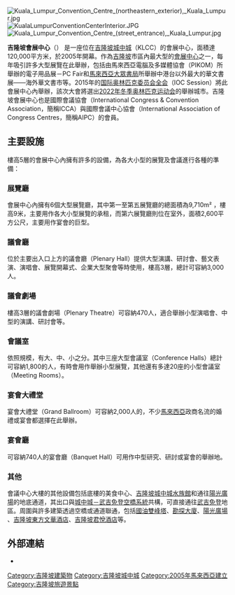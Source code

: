 {{Infobox building
| mapframe-zoom = 16
|name               = 吉隆坡会展中心<br>Kuala Lumpur Convention Centre<br>Pusat Konvensyen Kuala Lumpur
|image              = KLCC convention night.jpg
|caption            = 
|location           = {{MAS}}[[吉隆坡城中城|吉隆坡城中城]]
|coordinates        = {{Coord|3.1538|101.7132|format=dms|type:landmark_region:MY|display=inline,title}}
|status             = 已完成
|start_date         = 
|completion_date    = 
|opening            = 2005年
|building_type      = 展览厅
|elevator_count     = 
|roof               = 
|floor_count        = 
|cost               = 
|architectural_style  =  [[现代主义建筑|现代主义]]、[[后现代主义建筑|后现代主义]]
|architect          = 
|developer          = 
|owner              = [[吉隆坡城中城|吉隆坡城中城]]
|management         = Convex马来西亚有限公司
|references         = 
}}
[[File:Kuala_Lumpur_Convention_Centre_(northeastern_exterior),_Kuala_Lumpur.jpg|right]]
[[Image:KualaLumpurConventionCenterInterior.JPG|right]]
[[File:Kuala_Lumpur_Convention_Centre_(street_entrance),_Kuala_Lumpur.jpg|right]]

'''吉隆坡會展中心'''（{{lang-ms|Pusat Konvensyen Kuala Lumpur}}） 是一座位在[[吉隆坡城中城|吉隆坡城中城]]（KLCC）的會展中心，面積達120,000平方米，於2005年開幕。作為[[吉隆坡|吉隆坡]]市區內最大型的[[展覽中心|會展中心]]之一，每年吸引許多大型展覽在此舉辦，包括由馬來西亞電腦及多媒體協會（PIKOM）所舉辦的電子用品展－PC Fair和[[馬來西亞|馬來西亞]][[大眾書局|大眾書局]]所舉辦中港台以外最大的華文書展——海外華文書市等。2015年的[[国际奥林匹克委员会会议列表|国际奥林匹克委员会全会]]（IOC Session）將此會展中心內舉辦，該次大會將選出[[2022年冬季奥林匹克运动会|2022年冬季奥林匹克运动会]]的舉辦城市。吉隆坡會展中心也是國際會議協會（International Congress & Convention Association，簡稱ICCA）與國際會議中心協會（International Association of Congress Centres，簡稱AIPC）的會員。

==主要設施==
樓高5層的會展中心內擁有許多的設備，為各大小型的展覽及會議進行各種的準備：

===展覽廳===
會展中心內擁有6個大型展覽廳，其中第一至第五展覽廳的總面積為9,710m² ，樓高9米，主要用作各大小型展覽的承租，而第六展覽廳則位在室外，面積2,600平方公尺，主要用作宴會的巨型。

===議會廳===
位於主要出入口上方的議會廳（Plenary Hall）提供大型演講、研討會、藝文表演、演唱會、展覽開幕式、企業大型聚會等時使用，樓高3層，總計可容納3,000人。

===議會劇場===
樓高3層的議會劇場（Plenary Theatre）可容納470人，適合舉辦小型演唱會、中型的演講、研討會等。

===會議室===
依照規模，有大、中、小之分。其中三座大型會議室（Conference Halls）總計可容納1,800的人，有時會用作舉辦小型展覽，其他還有多達20座的小型會議室（Meeting Rooms）。

=== 宴會大禮堂===
宴會大禮堂（Grand Ballroom）可容納2,000人的，不少[[馬來西亞|馬來西亞]]政商名流的婚禮或宴會都選擇在此舉辦。

===宴會廳===
可容納740人的宴會廳（Banquet Hall）可用作中型研究、研討或宴會的舉辦地。

===其他===
會議中心大樓的其他設備包括底樓的美食中心、[[吉隆坡城中城水族館|吉隆坡城中城水族館]]和通往[[陽光廣場|陽光廣場]]的地底通道，其出口與[[城中城－武吉免登空橋系統|城中城－武吉免登空橋系統]]共構，可直接通往[[武吉免登|武吉免登]]地區。周圍與許多建築透過空橋或通道聯通，包括[[國油雙峰塔|國油雙峰塔]]、[[勘探大廈|勘探大廈]]、[[陽光廣場|陽光廣場]] 、[[吉隆坡東方文華酒店|吉隆坡東方文華酒店]]、[[吉隆坡君悅酒店|吉隆坡君悅酒店]]等。

==外部連結==
{{Portal|马来西亚}}
{{commons category|Kuala Lumpur Convention Centre}}
*{{官方網站|http://www.klccconventioncentre.com/}}

{{星光大道吉隆坡城中城商圈}}

[[Category:吉隆坡建築物|Category:吉隆坡建築物]]
[[Category:吉隆坡城中城|Category:吉隆坡城中城]]
[[Category:2005年馬來西亞建立|Category:2005年馬來西亞建立]]
[[Category:吉隆坡旅遊景點|Category:吉隆坡旅遊景點]]